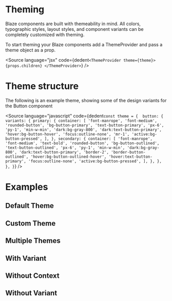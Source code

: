 
<Meta title="@blaze-react/Theming/Getting Started" />

# Theming

Blaze components are built with themeability in mind. All colors, typographic styles, layout styles, and component variants can be completely customized with theming.

To start theming your Blaze components add a ThemeProvider and pass a theme object as a prop.

<Source
  language="jsx"
  code={dedent`
      <ThemeProvider theme={theme}>
        {props.children}
      </ThemeProvider>
  `}
/>

# Theme structure

The following is an example theme, showing some of the design variants for the Button component

<Source
  language="javascript"
  code={dedent`
    const theme = { 
      button: {
        variants: {
          primary: {
            container: [
              'font-manrope',
              'font-medium',
              'rounded-button',
              'bg-button-primary',
              'text-button-primary',
              'px-6',
              'py-1',
              'min-w-min',
              'dark:bg-gray-800',
              'dark:text-button-primary',
              'hover:bg-button-hover',
              'focus:outline-none',
              'mr-1',
              'active:bg-button-pressed',
            ],
          },
          secondary: {
            container: [
              'font-manrope',
              'font-medium',
              'text-bold',
              'rounded-button',
              'bg-button-outlined',
              'text-button-outlined',
              'px-6',
              'py-1',
              'min-w-min',
              'dark:bg-gray-800',
              'dark:text-button-primary',
              'border-2',
              'border-button-outlined',
              'hover:bg-button-outlined-hover',
              'hover:text-button-primary',
              'focus:outline-none',
              'active:bg-button-pressed',
            ],
          },
        },
      },
    }
`}
/>

# Examples

## Default Theme

<Canvas>
  <Story id="blaze-react-theming-all-stories--default" />
</Canvas>

## Custom Theme

<Canvas>
  <Story id="blaze-react-theming-all-stories--custom" />
</Canvas>

## Multiple Themes

<Canvas>
  <Story id="blaze-react-theming-all-stories--multiple" />
</Canvas>

## With Variant

<Canvas>
  <Story id="blaze-react-theming-all-stories--with-variant" />
</Canvas>

## Without Context

<Canvas>
  <Story id="blaze-react-theming-all-stories--without-context" />
</Canvas>

## Without Variant

<Canvas>
  <Story id="blaze-react-theming-all-stories--without-variant" />
</Canvas>

